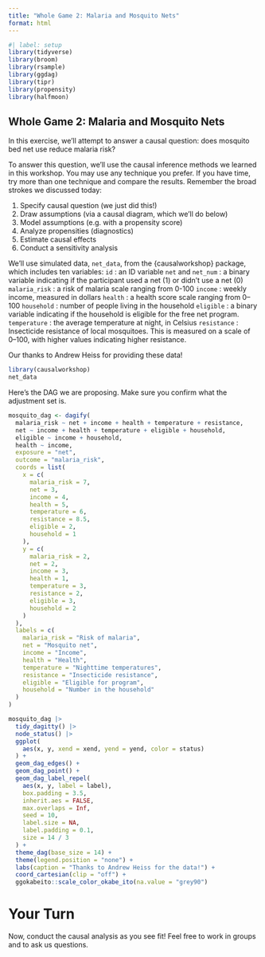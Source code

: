 ```yaml
---
title: "Whole Game 2: Malaria and Mosquito Nets"
format: html
---
```


```r
#| label: setup
library(tidyverse)
library(broom)
library(rsample)
library(ggdag)
library(tipr)
library(propensity)
library(halfmoon)
```

## Whole Game 2: Malaria and Mosquito Nets

In this exercise, we'll attempt to answer a causal question: does mosquito bed net use reduce malaria risk? 

To answer this question, we'll use the causal inference methods we learned in this workshop. You may use any technique you prefer. If you have time, try more than one technique and compare the results. Remember the broad strokes we discussed today: 

1. Specify causal question (we just did this!)
2. Draw assumptions (via a causal diagram, which we'll do below)
3. Model assumptions (e.g. with a propensity score)
4. Analyze propensities (diagnostics)
5. Estimate causal effects 
6. Conduct a sensitivity analysis

We'll use simulated data, `net_data`, from the {causalworkshop} package, which includes ten variables: 
`id`
:    an ID variable
`net` and `net_num`
:    a binary variable indicating if the participant used a net (1) or didn't use a net (0)
`malaria_risk`
:    a risk of malaria scale ranging from 0-100
`income`
:    weekly income, measured in dollars
`health`
:    a health score scale ranging from 0–100
`household`
:    number of people living in the household
`eligible`
:    a binary variable indicating if the household is eligible for the free net program.
`temperature`
:    the average temperature at night, in Celsius
`resistance`
:    Insecticide resistance of local mosquitoes. This is measured on a scale of 0–100, with higher values indicating higher resistance.

Our thanks to Andrew Heiss for providing these data!

```r
library(causalworkshop)
net_data
```

Here's the DAG we are proposing. Make sure you confirm what the adjustment set is. 

```r
mosquito_dag <- dagify(
  malaria_risk ~ net + income + health + temperature + resistance,
  net ~ income + health + temperature + eligible + household,
  eligible ~ income + household,
  health ~ income,
  exposure = "net",
  outcome = "malaria_risk",
  coords = list(
    x = c(
      malaria_risk = 7,
      net = 3,
      income = 4,
      health = 5,
      temperature = 6,
      resistance = 8.5,
      eligible = 2,
      household = 1
    ),
    y = c(
      malaria_risk = 2,
      net = 2,
      income = 3,
      health = 1,
      temperature = 3,
      resistance = 2,
      eligible = 3,
      household = 2
    )
  ),
  labels = c(
    malaria_risk = "Risk of malaria",
    net = "Mosquito net",
    income = "Income",
    health = "Health",
    temperature = "Nighttime temperatures",
    resistance = "Insecticide resistance",
    eligible = "Eligible for program",
    household = "Number in the household"
  )
)

mosquito_dag |>
  tidy_dagitty() |>
  node_status() |>
  ggplot(
    aes(x, y, xend = xend, yend = yend, color = status)
  ) +
  geom_dag_edges() +
  geom_dag_point() +
  geom_dag_label_repel(
    aes(x, y, label = label),
    box.padding = 3.5, 
    inherit.aes = FALSE,
    max.overlaps = Inf, 
    seed = 10,
    label.size = NA, 
    label.padding = 0.1,
    size = 14 / 3
  ) +
  theme_dag(base_size = 14) +
  theme(legend.position = "none") +
  labs(caption = "Thanks to Andrew Heiss for the data!") +
  coord_cartesian(clip = "off") +
  ggokabeito::scale_color_okabe_ito(na.value = "grey90")
```

# Your Turn

Now, conduct the causal analysis as you see fit! Feel free to work in groups and to ask us questions.

```r

```


